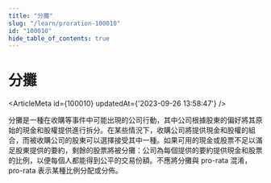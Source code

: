 ```yaml
---
title: "分攤"
slug: "/learn/proration-100010"
id: "100010"
hide_table_of_contents: true
---
```



# 分攤

<ArticleMeta id={100010} updatedAt={'2023-09-26 13:58:47'} />
<div className='border-solid border-b border-t-0 my-4 border-[var(--ifm-color-gray-300)]' />

分攤是一種在收購等事件中可能出現的公司行動，其中公司根據股東的偏好將其原始的現金和股權提供進行拆分。在某些情況下，收購公司將提供現金和股權的組合，而被收購公司的股東可以選擇接受其中一種。如果可用的現金或股票不足以滿足股東提供的要約，剩餘的股票將被分攤：公司為每個提供的要約提供現金和股票的比例，以便每個人都能得到公平的交易份額。不應將分攤與 pro-rata 混淆，pro-rata 表示某種比例分配或分佈。
